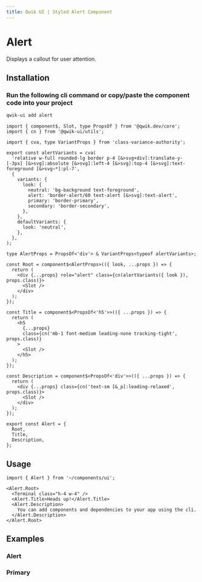 ```yaml
---
title: Qwik UI | Styled Alert Component
---
```



<StatusBanner status={statusByComponent.styled.Alert} />

# Alert

Displays a callout for user attention.

<Showcase name="hero" />

## Installation

### Run the following cli command or copy/paste the component code into your project

```sh
qwik-ui add alert
```

```tsx
import { component$, Slot, type PropsOf } from '@qwik.dev/core';
import { cn } from '@qwik-ui/utils';

import { cva, type VariantProps } from 'class-variance-authority';

export const alertVariants = cva(
  'relative w-full rounded-lg border p-4 [&>svg+div]:translate-y-[-3px] [&>svg]:absolute [&>svg]:left-4 [&>svg]:top-4 [&>svg]:text-foreground [&>svg~*]:pl-7',
  {
    variants: {
      look: {
        neutral: 'bg-background text-foreground',
        alert: 'border-alert/60 text-alert [&>svg]:text-alert',
        primary: 'border-primary',
        secondary: 'border-secondary',
      },
    },
    defaultVariants: {
      look: 'neutral',
    },
  },
);

type AlertProps = PropsOf<'div'> & VariantProps<typeof alertVariants>;

const Root = component$<AlertProps>(({ look, ...props }) => {
  return (
    <div {...props} role="alert" class={cn(alertVariants({ look }), props.class)}>
      <Slot />
    </div>
  );
});

const Title = component$<PropsOf<'h5'>>(({ ...props }) => {
  return (
    <h5
      {...props}
      class={cn('mb-1 font-medium leading-none tracking-tight', props.class)}
    >
      <Slot />
    </h5>
  );
});

const Description = component$<PropsOf<'div'>>(({ ...props }) => {
  return (
    <div {...props} class={cn('text-sm [&_p]:leading-relaxed', props.class)}>
      <Slot />
    </div>
  );
});

export const Alert = {
  Root,
  Title,
  Description,
};
```

## Usage

```tsx
import { Alert } from '~/components/ui';
```

```tsx
<Alert.Root>
  <Terminal class="h-4 w-4" />
  <Alert.Title>Heads up!</Alert.Title>
  <Alert.Description>
    You can add components and dependencies to your app using the cli.
  </Alert.Description>
</Alert.Root>
```

## Examples

### Alert

<Showcase name="alert" vertical />

### Primary

<Showcase name="primary" vertical />
